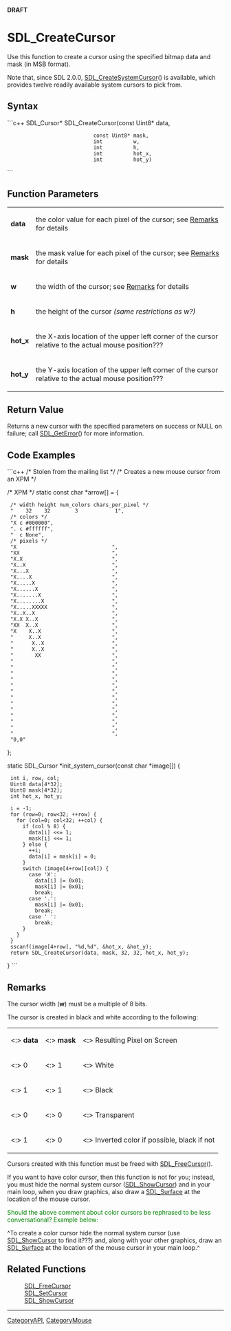 <!-- pragma section-numbers off -->
<!-- pragma disable-camelcase -->
'''DRAFT'''

= SDL_CreateCursor =
Use this function to create a cursor using the specified bitmap data and mask (in MSB format).

Note that, since SDL 2.0.0, [[SDL_CreateSystemCursor]]() is available, which provides twelve readily available system cursors to pick from.


== Syntax ==
```c++
SDL_Cursor* SDL_CreateCursor(const Uint8* data,
                             const Uint8* mask,
                             int          w,
                             int          h,
                             int          hot_x,
                             int          hot_y)
```

== Function Parameters ==
{|
|'''data'''
|the color value for each pixel of the cursor; see [[#Remarks|Remarks]] for details
|-
|'''mask'''
|the mask value for each pixel of the cursor; see [[#Remarks|Remarks]] for details
|-
|'''w'''
|the width of the cursor; see [[#Remarks|Remarks]] for details
|-
|'''h'''
|the height of the cursor ''(same restrictions as w?)''
|-
|'''hot_x'''
|the X-axis location of the upper left corner of the cursor relative to the actual mouse position???
|-
|'''hot_y'''
|the Y-axis location of the upper left corner of the cursor relative to the actual mouse position???
|}

== Return Value ==
Returns a new cursor with the specified parameters on success or NULL on failure; call [[SDL_GetError]]() for more information.

== Code Examples ==

```c++
/* Stolen from the mailing list */
/* Creates a new mouse cursor from an XPM */


/* XPM */
static const char *arrow[] = {
  /* width height num_colors chars_per_pixel */
  "    32    32        3            1",
  /* colors */
  "X c #000000",
  ". c #ffffff",
  "  c None",
  /* pixels */
  "X                               ",
  "XX                              ",
  "X.X                             ",
  "X..X                            ",
  "X...X                           ",
  "X....X                          ",
  "X.....X                         ",
  "X......X                        ",
  "X.......X                       ",
  "X........X                      ",
  "X.....XXXXX                     ",
  "X..X..X                         ",
  "X.X X..X                        ",
  "XX  X..X                        ",
  "X    X..X                       ",
  "     X..X                       ",
  "      X..X                      ",
  "      X..X                      ",
  "       XX                       ",
  "                                ",
  "                                ",
  "                                ",
  "                                ",
  "                                ",
  "                                ",
  "                                ",
  "                                ",
  "                                ",
  "                                ",
  "                                ",
  "                                ",
  "                                ",
  "0,0"
};

static SDL_Cursor *init_system_cursor(const char *image[])
{
  int i, row, col;
  Uint8 data[4*32];
  Uint8 mask[4*32];
  int hot_x, hot_y;

  i = -1;
  for (row=0; row<32; ++row) {
    for (col=0; col<32; ++col) {
      if (col % 8) {
        data[i] <<= 1;
        mask[i] <<= 1;
      } else {
        ++i;
        data[i] = mask[i] = 0;
      }
      switch (image[4+row][col]) {
        case 'X':
          data[i] |= 0x01;
          mask[i] |= 0x01;
          break;
        case '.':
          mask[i] |= 0x01;
          break;
        case ' ':
          break;
      }
    }
  }
  sscanf(image[4+row], "%d,%d", &hot_x, &hot_y);
  return SDL_CreateCursor(data, mask, 32, 32, hot_x, hot_y);
}
```

== Remarks ==
The cursor width ('''w''') must be a multiple of 8 bits.

The cursor is created in black and white according to the following:
{|
|<:> '''data'''
|<:> '''mask'''
|<:> Resulting Pixel on Screen
|-
|<:> 0
|<:> 1
|<:> White
|-
|<:> 1
|<:> 1
|<:> Black
|-
|<:> 0
|<:> 0
|<:> Transparent
|-
|<:> 1
|<:> 0
|<:> Inverted color if possible, black if not
|}

Cursors created with this function must be freed with [[SDL_FreeCursor]]().

If you want to have color cursor, then this function is not for you; instead, you must hide the normal system cursor ([[SDL_ShowCursor]]) and in your main loop, when you draw graphics, also draw a [[SDL_Surface]] at the location of the mouse cursor. 

<span style="color: green;">Should the above comment about color cursors be rephrased to be less conversational?  Example below:</span>

^To create a color cursor hide the normal system cursor (use [[SDL_ShowCursor]] to find it???) and, along with your other graphics, draw an [[SDL_Surface]] at the location of the mouse cursor in your main loop.^

== Related Functions ==
:[[SDL_FreeCursor]]
:[[SDL_SetCursor]]
:[[SDL_ShowCursor]]

----
[[CategoryAPI]], [[CategoryMouse]]

